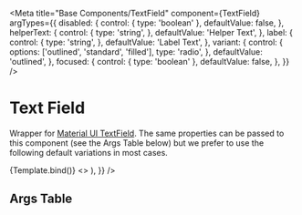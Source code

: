 
<Meta
  title="Base Components/TextField"
  component={TextField}
  argTypes={{
    disabled: {
      control: { type: 'boolean' },
      defaultValue: false,
    },
    helperText: {
      control: {
        type: 'string',
      },
      defaultValue: 'Helper Text',
    },
    label: {
      control: {
        type: 'string',
      },
      defaultValue: 'Label Text',
    },
    variant: {
      control: {
        options: ['outlined', 'standard', 'filled'],
        type: 'radio',
      },
      defaultValue: 'outlined',
    },
    focused: {
      control: { type: 'boolean' },
      defaultValue: false,
    },
  }}
/>

# Text Field

Wrapper for [Material UI TextField](https://mui.com/material-ui/react-text-field/).
The same properties can be passed to this component (see the Args Table below) but we prefer to use the following default variations in most cases.


<Canvas>
  <Story name="Default">{Template.bind()}</Story>
  <Story name="Variants" height="420px">
    <>
      <TextField />
      <Box p={1} />
      <TextField helperText="With Helper Text" />
      <Box p={1} />
      <TextField focused />
      <Box p={1} />
      <TextField label="With Label" />
      <Box p={1} />
      <TextField
        label="With Icon"
        InputProps={{
          startAdornment: (
            <InputAdornment position="start">
              <i className="ph-smiley"></i>
            </InputAdornment>
          ),
        }}
      />
    </>
  </Story>
</Canvas>

## Args Table

<ArgsTable of={TextField} />
